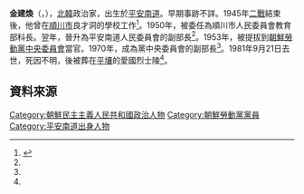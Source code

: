 {{noteTA
|G1=Country
|1=zh:朝鮮; zh-cn:朝鲜; zh-tw:朝鮮; zh-hk:朝鮮; zh-sg:朝鲜;
}}

'''金建煥'''（{{lang|ko|김건환}}，{{bd|1921年|1月30日|1981年|9月21日|}}），[[北韓|北韓]]政治家，出生於[[平安南道|平安南道]]。早期事跡不詳。1945年[[二戰|二戰]]結束後，他曾在[[順川市|順川市]]良才洞的學校工作<ref name="cybernk">{{Cite web |url=http://www.cybernk.net/infoText/InfoHumanDetail.aspx?rightType=3&direct=1&SearchSubject=null&SearchSubject=null&SearchSubject=null&SearchSubject=null&SearchSubject=null&SearchSubject=null&SearchSubject=null&SearchSubject=null&SearchSubject=null&SearchSubject=null&SearchSubject=null&SearchSubject=null&SearchSubject=null&SearchSubject=null&SearchSubject=null&SearchSubject=null&SearchSubject=null&SearchSubject=null&SearchSubject=null&SearchSubject=null&SearchAdminst=null&SearchAdminst=null&SearchAdminst=null&SearchAdminst=null&SearchAdminst=null&SearchAdminst=null&SearchAdminst=null&SearchAdminst=null&SearchAdminst=null&SearchAdminst=null&SearchAdminst=null&SearchAdminst=null&SearchAdminst=null&SearchAdminst=null&SearchAdminst=null&SearchAdminst=null&SearchAdminst=null&SearchAdminst=null&SearchAdminst=null&SearchAdminst=null&SearchSubject=null&SearchAdminst=null&SearchSubject=null&SearchAdminst=null&SearchSubject=null&SearchAdminst=null&SearchSubject=null&SearchAdminst=null&SearchSubject=null&SearchAdminst=null&schword=&cp=7&mc=EJ0902&hid=EJ090200227229&direct=1&SearchSubject=null&SearchAdminst=null |title=김건환(金建煥) |accessdate=2014-03-11 |archive-date=2015-09-24 |archive-url=https://web.archive.org/web/20150924001839/http://www.cybernk.net/infoText/InfoHumanDetail.aspx?rightType=3&direct=1&SearchSubject=null&SearchSubject=null&SearchSubject=null&SearchSubject=null&SearchSubject=null&SearchSubject=null&SearchSubject=null&SearchSubject=null&SearchSubject=null&SearchSubject=null&SearchSubject=null&SearchSubject=null&SearchSubject=null&SearchSubject=null&SearchSubject=null&SearchSubject=null&SearchSubject=null&SearchSubject=null&SearchSubject=null&SearchSubject=null&SearchAdminst=null&SearchAdminst=null&SearchAdminst=null&SearchAdminst=null&SearchAdminst=null&SearchAdminst=null&SearchAdminst=null&SearchAdminst=null&SearchAdminst=null&SearchAdminst=null&SearchAdminst=null&SearchAdminst=null&SearchAdminst=null&SearchAdminst=null&SearchAdminst=null&SearchAdminst=null&SearchAdminst=null&SearchAdminst=null&SearchAdminst=null&SearchAdminst=null&SearchSubject=null&SearchAdminst=null&SearchSubject=null&SearchAdminst=null&SearchSubject=null&SearchAdminst=null&SearchSubject=null&SearchAdminst=null&SearchSubject=null&SearchAdminst=null&schword=&cp=7&mc=EJ0902&hid=EJ090200227229&direct=1&SearchSubject=null&SearchAdminst=null |dead-url=no }}</ref>。1950年，被委任為順川市人民委員會教育部科長。翌年，晉升為平安南道人民委員會的副部長<ref name="cybernk"/>。1953年，被提拔到[[朝鮮勞動黨中央委員會|朝鮮勞動黨中央委員會]]當官。1970年，成為黨中央委員會的副部長<ref name="cybernk"/>。1981年9月21日去世，死因不明，後被葬在[[平壤|平壤]]的愛國烈士陵<ref name="cybernk"/>。

==資料來源==
{{reflist}}

[[Category:朝鮮民主主義人民共和國政治人物|Category:朝鮮民主主義人民共和國政治人物]]
[[Category:朝鮮勞動黨黨員|Category:朝鮮勞動黨黨員]]
[[Category:平安南道出身人物|Category:平安南道出身人物]]
